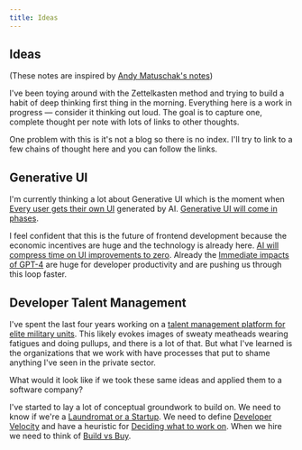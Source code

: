 ```yaml
---
title: Ideas
---
```


## Ideas

(These notes are inspired by [Andy Matuschak's notes](https://notes.andymatuschak.org/About_these_notes))

I've been toying around with the Zettelkasten method and trying to build a habit of deep thinking first thing in the morning. Everything here is a work in progress &mdash; consider it thinking out loud. The goal is to capture one, complete thought per note with lots of links to other thoughts.

One problem with this is it's not a blog so there is no index. I'll try to link to a few chains of thought here and you can follow the links.

## Generative UI

I'm currently thinking a lot about Generative UI which is the moment when [Every user gets their own UI](/ideas/every-user-gets-their-own-ui) generated by AI. [Generative UI will come in phases](/ideas/generative-ui-will-come-in-phases).

I feel confident that this is the future of frontend development because the economic incentives are huge and the technology is already here. [AI will compress time on UI improvements to zero](/ideas/ai-will-compress-time-on-ui-improvements-to-zero). Already the [Immediate impacts of GPT-4](/ideas/immediate-impacts-of-gpt-4) are huge for developer productivity and are pushing us through this loop faster.

## Developer Talent Management

I've spent the last four years working on a [talent management platform for elite military units](http://www.sofwarellc.com). This likely evokes images of sweaty meatheads wearing fatigues and doing pullups, and there is a lot of that. But what I've learned is the organizations that we work with have processes that put to shame anything I've seen in the private sector.

What would it look like if we took these same ideas and applied them to a software company?

I've started to lay a lot of conceptual groundwork to build on. We need to know if we're a [Laundromat or a Startup](/ideas/laundromat-or-a-startup). We need to define [Developer Velocity](/ideas/developer-velocity) and have a heuristic for [Deciding what to work on](/ideas/deciding-what-to-work-on). When we hire we need to think of [Build vs Buy](/ideas/build-vs-buy).
